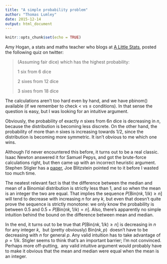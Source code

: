 ```yaml
---
title: "A simple probability problem"
author: "Thomas Lumley"
date: 2015-12-14
output: html_document
---
```


```r
knitr::opts_chunk$set(echo = TRUE)
```
 Amy Hogan, a stats and maths teacher who blogs at [A Little Stats](http://alittlestats.blogspot.co.nz/), posted the following quiz on twitter:

> (Assuming fair dice) which has the highest probability:
> 
> 1 six from 6 dice
> 
> 2 sixes from 12 dice
> 
> 3 sixes from 18 dice

The calculations aren’t too hard even by hand, and we have pbinom() available (if we remember to check $<$ vs $\le$ conditions). In that sense the question is easy, but I was looking for an intuitive argument. 

Obviously, the probability of exactly $n$ sixes from $6n$ dice is decreasing in $n$, because the distribution is becoming less discrete. On the other hand, the probability of more than $n$ sixes is increasing towards 1/2, since the distribution is becoming more symmetric. It isn’t obvious to me which one wins. 

Although I’d never encountered this before, it turns out to be a real classic. Isaac Newton answered it for Samuel Pepys, and got the brute-force calculations right, but then came up with an incorrect heuristic argument. Stephen Stigler has a [paper](http://arxiv.org/pdf/math/0701089.pdf), Joe Blitzstein pointed me to it before I wasted too much time. 

The neatest relevant fact is that the difference between the median and mean of a Binomial distribution is strictly less than 1, and so when the mean is an integer the two are equal. That implies the sequence $P[\mathrm{Bin}(nk,1/k)\ge n]$ will tend to decrease with increasing $n$ for any $k$, but even that doesn’t quite prove the sequence is strictly monotone: we only know the probability is between $0.5$ and $0.5+P[\mathrm{Bin}(nk,1/k)=n]$. Also, there’s apparently no simple intuition behind the bound on the difference between mean and median. 

In the end, it turns out to be true that $P[\mathrm{Bin}(nk,1/k)\ge n]$ is decreasing in $n$ for any integer $k$,  but (pretty obviously) $\mathrm{Bin}(nk,p)$  doesn’t have to be decreasing with $n$ for general $p$. Any valid intuition has to take advantage of $p=1/k$. Stigler seems to think that’s an important barrier; I’m not convinced. Perhaps more off-putting,  any valid intuitive argument would probably have to make it obvious that the mean and median were equal when the mean is an integer. 